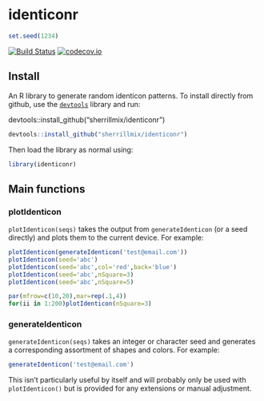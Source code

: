 # identiconr

```r
set.seed(1234)
```

[![Build Status](https://travis-ci.org/sherrillmix/identiconr.svg?branch=master)](https://travis-ci.org/sherrillmix/identiconr)
[![codecov.io](https://codecov.io/github/sherrillmix/identiconr/coverage.svg?branch=master)](https://codecov.io/github/sherrillmix/identiconr?branch=master)

## Install

An R library to generate random identicon patterns. To install directly from github, use the [<code>devtools</code>](https://github.com/hadley/devtools) library and run:

devtools::install_github("sherrillmix/identiconr")
```r
devtools::install_github("sherrillmix/identiconr")
```
Then load the library as normal using:
```r
library(identiconr)
```

## Main functions
### plotIdenticon

<code>plotIdenticon(seqs)</code> takes the output from <code>generateIdenticon</code> (or a seed directly) and plots them to the current device. For example:

```r
plotIdenticon(generateIdenticon('test@email.com'))
plotIdenticon(seed='abc')
plotIdenticon(seed='abc',col='red',back='blue')
plotIdenticon(seed='abc',nSquare=3)
plotIdenticon(seed='abc',nSquare=5)
```

```r
par(mfrow=c(10,20),mar=rep(.1,4))
for(ii in 1:200)plotIdenticon(nSquare=3)
```


### generateIdenticon 

<code>generateIdenticon(seqs)</code> takes an integer or character seed and generates a corresponding assortment of shapes and colors. For example:

```r
generateIdenticon('test@email.com')
```

This isn't particularly useful by itself and will probably only be used with `plotIdenticon()` but is provided for any extensions or manual adjustment.


